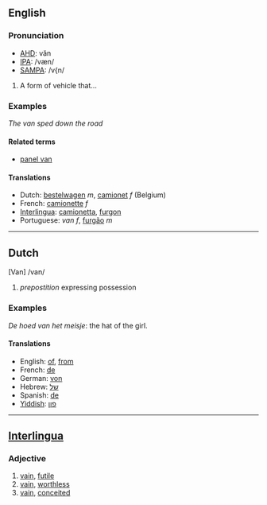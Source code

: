 ==English==
===Pronunciation===
*[[w:AHD|AHD]]: văn
*[[w:IPA|IPA]]: /væn/
*[[w:SAMPA|SAMPA]]: /v{n/

# A form of vehicle that...

=== Examples ===

''The van sped down the road''

==== Related terms ====
*[[panel van]]

==== Translations ====
*Dutch: [[bestelwagen]] ''m'', [[camionet]] ''f'' (Belgium)
*French: [[camionette]] ''f''
*[[Interlingua]]: [[camionetta]], [[furgon]]
*Portuguese: ''van'' ''f'', [[furgão]] ''m''

----
==Dutch==
[Van] /van/ 

# ''prepostition'' expressing possession

=== Examples ===

''De hoed van het meisje'': the hat of the girl.

==== Translations ====

*English: [[of]], [[from]]
*French: [[de]]
*German: [[von]]
*Hebrew: [[של]] 
*Spanish: [[de]]
*[[Yiddish]]: [[פון]]

----
==[[Interlingua]]==
===Adjective===
# [[vain]], [[futile]]
# [[vain]], [[worthless]]
# [[vain]], [[conceited]]